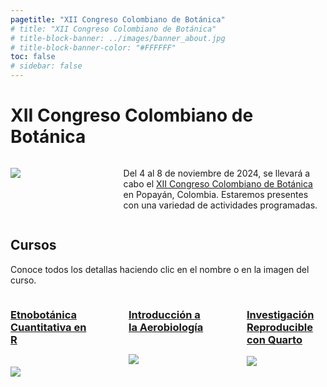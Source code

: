 ```yaml
---
pagetitle: "XII Congreso Colombiano de Botánica"
# title: "XII Congreso Colombiano de Botánica"
# title-block-banner: ../images/banner_about.jpg
# title-block-banner-color: "#FFFFFF"
toc: false
# sidebar: false
---
```


# XII Congreso Colombiano de Botánica

:::: {.columns}
::: {.column width="25%"}
![](../images/xii-ccb/xii-ccb-logo.png){fig-align="center"}
:::

::: {.column width="5%"}
:::

::: {.column width="70%"}
Del 4 al 8 de noviembre de 2024, se llevará a cabo el [XII Congreso Colombiano de Botánica](https://congresobotanica.org) en Popayán, Colombia. Estaremos presentes con una variedad de actividades programadas.
:::
:::

## Cursos

Conoce todos los detallas haciendo clic en el nombre o en la imagen del curso.

:::: {.columns}
::: {.column width="30%"}
### [Etnobotánica Cuantitativa en R](https://geobota.github.io/xii-ccb-etnobotanica/)
\
[![](../images/xii-ccb/xii-ccb_etnobotanica-curso_hexsticker_01.svg)](http://geobota.github.io/xii-ccb-etnobotanica/)
:::

::: {.column width="5%"}
:::

::: {.column width="30%"}
### [Introducción a la Aerobiología](http://geobota.github.io/xii-ccb-aerobiologia/)
\
[![](../images/xii-ccb/xii-ccb_aerobiologia-curso_hexsticker.svg)](http://geobota.github.io/xii-ccb-aerobiologia/)
:::

::: {.column width="5%"}
:::

::: {.column width="30%"}
### [Investigación Reproducible con Quarto](http://geobota.github.io/xii-ccb-quarto/)

[![](../images/xii-ccb/xii-ccb_quarto-curso_hexsticker_02.svg)](http://geobota.github.io/xii-ccb-quarto/)
:::
::::